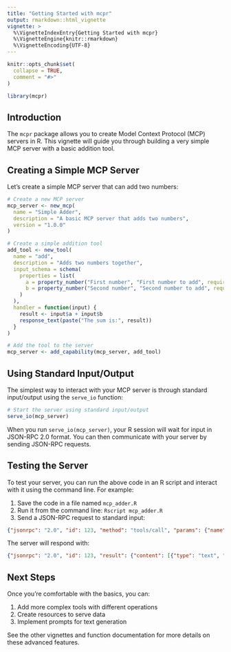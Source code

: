 ```yaml
---
title: "Getting Started with mcpr"
output: rmarkdown::html_vignette
vignette: >
  %\VignetteIndexEntry{Getting Started with mcpr}
  %\VignetteEngine{knitr::rmarkdown}
  %\VignetteEncoding{UTF-8}
---
```


```r
knitr::opts_chunk$set(
  collapse = TRUE,
  comment = "#>"
)
```

```r
library(mcpr)
```

## Introduction

The `mcpr` package allows you to create Model Context Protocol (MCP) servers in R. This vignette will guide you through building a very simple MCP server with a basic addition tool.

## Creating a Simple MCP Server

Let's create a simple MCP server that can add two numbers:

```r
# Create a new MCP server
mcp_server <- new_mcp(
  name = "Simple Adder",
  description = "A basic MCP server that adds two numbers",
  version = "1.0.0"
)

# Create a simple addition tool
add_tool <- new_tool(
  name = "add",
  description = "Adds two numbers together",
  input_schema = schema(
    properties = list(
      a = property_number("First number", "First number to add", required = TRUE),
      b = property_number("Second number", "Second number to add", required = TRUE)
    )
  ),
  handler = function(input) {
    result <- input$a + input$b
    response_text(paste("The sum is:", result))
  }
)

# Add the tool to the server
mcp_server <- add_capability(mcp_server, add_tool)
```

## Using Standard Input/Output

The simplest way to interact with your MCP server is through standard input/output using the `serve_io` function:

```r
# Start the server using standard input/output
serve_io(mcp_server)
```

When you run `serve_io(mcp_server)`, your R session will wait for input in JSON-RPC 2.0 format. You can then communicate with your server by sending JSON-RPC requests.

## Testing the Server

To test your server, you can run the above code in an R script and interact with it using the command line. For example:

1. Save the code in a file named `mcp_adder.R`
2. Run it from the command line: `Rscript mcp_adder.R`
3. Send a JSON-RPC request to standard input:

```json
{"jsonrpc": "2.0", "id": 123, "method": "tools/call", "params": {"name": "add", "arguments": {"a": 15, "b": 27}}}
```

The server will respond with:

```json
{"jsonrpc": "2.0", "id": 123, "result": {"content": [{"type": "text", "text": "The sum is: 42"}]}}
```

## Next Steps

Once you're comfortable with the basics, you can:

1. Add more complex tools with different operations
2. Create resources to serve data
3. Implement prompts for text generation

See the other vignettes and function documentation for more details on these advanced features.
